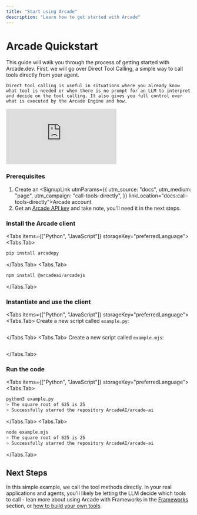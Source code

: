 ```yaml
---
title: "Start using Arcade"
description: "Learn how to get started with Arcade"
---
```



# Arcade Quickstart

<div className="grid grid-cols-1 md:grid-cols-[4fr_3fr] gap-8">
  <div>
    This guide will walk you through the process of getting started with Arcade.dev.  First, we will go over Direct Tool Calling, a simple way to call tools directly from your agent.

    Direct tool calling is useful in situations where you already know what tool is needed or when there is no prompt for an LLM to interpret and decide on the tool calling. It also gives you full control over what is executed by the Arcade Engine and how.
  </div>

</div>
  <iframe
   className="aspect-video w-full max-w-[900px] rounded-xl shadow-2xl"
   src="https://www.youtube.com/embed/USoqJOOUP6c?si=ontrjjatjmqMfTHN"
   title="Arcade Quickstart"
   frameborder="0"
   allow="fullscreen; accelerometer; autoplay; clipboard-write; encrypted-media; gyroscope; picture-in-picture; web-share"
   referrerpolicy="strict-origin-when-cross-origin"
   ></iframe>

<Steps>

### Prerequisites

1. Create an <SignupLink utmParams={{
            utm_source: "docs",
            utm_medium: "page",
            utm_campaign: "call-tools-directly",
          }} linkLocation="docs:call-tools-directly">Arcade account</SignupLink>
1. Get an [Arcade API key](/home/api-keys) and take note, you'll need it in the next steps.

### Install the Arcade client

<Tabs items={["Python", "JavaScript"]} storageKey="preferredLanguage">
<Tabs.Tab>
```python
pip install arcadepy
```
</Tabs.Tab>
<Tabs.Tab>
```javascript
npm install @arcadeai/arcadejs
```
</Tabs.Tab>
</Tabs>

### Instantiate and use the client

<Tabs items={["Python", "JavaScript"]} storageKey="preferredLanguage">
<Tabs.Tab>
Create a new script called `example.py`:
```python file=<rootDir>/examples/code/home/use-tools/call-tools-directly/quickstart.py
```
</Tabs.Tab>
<Tabs.Tab>
Create a new script called `example.mjs`:
```javascript file=<rootDir>/examples/code/home/use-tools/call-tools-directly/quickstart.mjs
```
</Tabs.Tab>
</Tabs>

### Run the code

<Tabs items={["Python", "JavaScript"]} storageKey="preferredLanguage">
<Tabs.Tab>
```bash
python3 example.py
> The square root of 625 is 25
> Successfully starred the repository ArcadeAI/arcade-ai
```
</Tabs.Tab>
<Tabs.Tab>
```bash
node example.mjs
> The square root of 625 is 25
> Successfully starred the repository ArcadeAI/arcade-ai
```
</Tabs.Tab>
</Tabs>

</Steps>

## Next Steps

In this simple example, we call the tool methods directly.  In your real applications and agents, you'll likely be letting the LLM decide which tools to call - lean more about using Arcade with Frameworks in the [Frameworks](/home/langchain/use-arcade-tools) section, or [how to build your own tools](/home/build-tools/create-a-toolkit).


